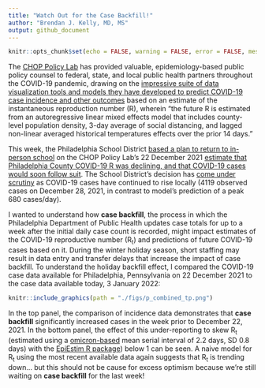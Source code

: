 ```yaml
---
title: "Watch Out for the Case Backfill!"
author: "Brendan J. Kelly, MD, MS"
output: github_document
---
```


```r

knitr::opts_chunk$set(echo = FALSE, warning = FALSE, error = FALSE, message = FALSE)

```
  
The <a href="https://policylab.chop.edu/">CHOP Policy Lab</a> has provided valuable, epidemiology-based public policy counsel to federal, state, and local public health partners throughout the COVID-19 pandemic, drawing on the <a href="https://policylab.chop.edu/covid-lab-mapping-covid-19-your-community">impressive suite of data visualization tools and models they have developed to predict COVID-19 case incidence and other outcomes</a> based on an estimate of the instantaneous reproduction number (R), wherein "the future R is estimated from an autoregressive linear mixed effects model that includes county-level population density, 3-day average of social distancing, and lagged non-linear averaged historical temperatures effects over the prior 14 days."  
  
This week, the Philadelphia School District <a href="https://twitter.com/SDPHite/status/1476929249407913986?s=20">based a plan to return to in-person school</a> on the CHOP Policy Lab's 22 December 2021 <a href="https://twitter.com/PolicyLabCHOP/status/1478037201892122630?s=20">estimate that Philadelphia County COVID-19 R was declining, and that COVID-19 cases would soon follow suit</a>. The School District's decision has <a href="https://www.inquirer.com/opinion/commentary/philly-schools-omicron-return-january-4-in-person-20220103.html">come under scrutiny</a> as COVID-19 cases have continued to rise locally (4119 observed cases on December 28, 2021, in contrast to model's prediction of a peak 680 cases/day).   
  
I wanted to understand how <b>case backfill</b>, the process in which the Philadelphia Department of Public Health updates case totals for up to a week after the initial daily case count is recorded, might impact estimates of the COVID-19 reproductive number (R<sub>t</sub>) and predictions of future COVID-19 cases based on it. During the winter holiday season, short staffing may result in data entry and transfer delays that increase the impact of case backfill. To understand the holiday backfill effect, I compared the COVID-19 case data available for Philadelphia, Pennsylvania on 22 December 2021 to the case data available today, 3 January 2022:  
  
```r

knitr::include_graphics(path = "./figs/p_combined_tp.png")

```
  
In the top panel, the comparison of incidence data demonstrates that <b>case backfill</b> significantly increased cases in the week prior to December 22, 2021. In the bottom panel, the effect of this under-reporting to skew R<sub>t</sub> (estimated using a <a href="https://www.medrxiv.org/content/10.1101/2021.12.25.21268301v1">omicron-based</a> mean serial interval of 2.2 days, SD 0.8 days) with the <a href="">EpiEstim R package</a>) below 1 can be seen. A naive model for R<sub>t</sub>  using the most recent available data again suggests that R<sub>t</sub> is trending down... but this should not be cause for excess optimism because we're still waiting on <b>case backfill</b> for the last week!     
  


